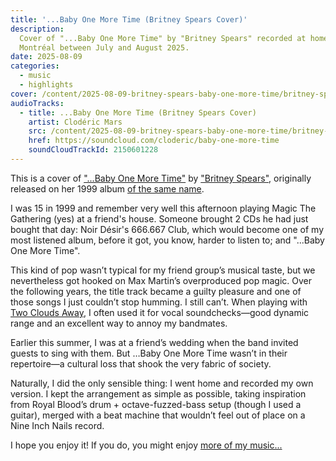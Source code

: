 ```yaml
---
title: '...Baby One More Time (Britney Spears Cover)'
description:
  Cover of "...Baby One More Time" by "Britney Spears" recorded at home in
  Montréal between July and August 2025.
date: 2025-08-09
categories:
  - music
  - highlights
cover: /content/2025-08-09-britney-spears-baby-one-more-time/britney-spears-baby-one-more-time-cover.jpeg
audioTracks:
  - title: ...Baby One More Time (Britney Spears Cover)
    artist: Clodéric Mars
    src: /content/2025-08-09-britney-spears-baby-one-more-time/britney-spears-baby-one-more-time.m4a
    href: https://soundcloud.com/cloderic/baby-one-more-time
    soundCloudTrackId: 2150601228
---
```


<SoundCloud
  trackId={frontmatter.audioTracks[0].soundCloudTrackId}
  href={frontmatter.audioTracks[0].href}
  src={frontmatter.audioTracks[0].src}
/>

This is a cover of
["...Baby One More Time"](https://en.wikipedia.org/wiki/...Baby_One_More_Time)
by ["Britney Spears"](https://en.wikipedia.org/wiki/Britney_Spears), originally
released on her 1999 album
[of the same name](<https://en.wikipedia.org/wiki/...Baby_One_More_Time_(album)>).

I was 15 in 1999 and remember very well this afternoon playing Magic The
Gathering (yes) at a friend's house. Someone brought 2 CDs he had just bought
that day: Noir Désir's 666.667 Club, which would become one of my most listened
album, before it got, you know, harder to listen to; and "...Baby One More
Time".

This kind of pop wasn’t typical for my friend group’s musical taste, but we
nevertheless got hooked on Max Martin’s overproduced pop magic. Over the
following years, the title track became a guilty pleasure and one of those songs
I just couldn’t stop humming. I still can’t. When playing with
[Two Clouds Away](./2007-09-02-two-clouds-away-demo.mdx), I often used it for
vocal soundchecks—good dynamic range and an excellent way to annoy my bandmates.

Earlier this summer, I was at a friend’s wedding when the band invited guests to
sing with them. But …Baby One More Time wasn’t in their repertoire—a cultural
loss that shook the very fabric of society.

Naturally, I did the only sensible thing: I went home and recorded my own
version. I kept the arrangement as simple as possible, taking inspiration from
Royal Blood’s drum + octave-fuzzed-bass setup (though I used a guitar), merged
with a beat machine that wouldn’t feel out of place on a Nine Inch Nails record.

I hope you enjoy it! If you do, you might enjoy [more of my music...](/music)
